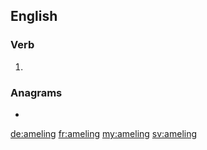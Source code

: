 ==English==

===Verb===
{{head|en|present participle}}

# {{present participle of|amel|lang=en|nocat=1}}

===Anagrams===
* {{l|en|geminal}}

[[de:ameling]]
[[fr:ameling]]
[[my:ameling]]
[[sv:ameling]]
